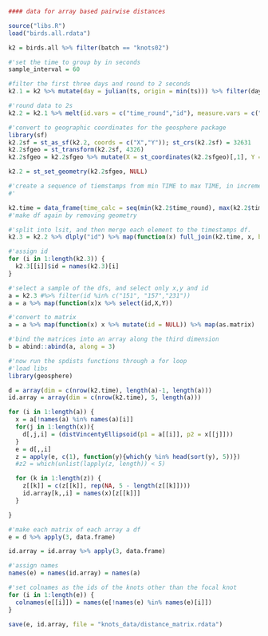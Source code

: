 ```r

#### data for array based pairwise distances

source("libs.R")
load("birds.all.rdata")

k2 = birds.all %>% filter(batch == "knots02")
```

```r
#'set the time to group by in seconds
sample_interval = 60

#filter the first three days and round to 2 seconds
k2.1 = k2 %>% mutate(day = julian(ts, origin = min(ts))) %>% filter(day < 3) %>% mutate(time_round = round_any(TIME/1e3, sample_interval))

#'round data to 2s
k2.2 = k2.1 %>% melt(id.vars = c("time_round","id"), measure.vars = c("X","Y")) %>% group_by(id, time_round, variable) %>% summarise(mean = mean(value, na.rm = T)) %>% dcast(id + time_round ~ variable, mean)

#'convert to geographic coordinates for the geosphere package
library(sf)
k2.2sf = st_as_sf(k2.2, coords = c("X","Y")); st_crs(k2.2sf) = 32631
k2.2sfgeo = st_transform(k2.2sf, 4326)
k2.2sfgeo = k2.2sfgeo %>% mutate(X = st_coordinates(k2.2sfgeo)[,1], Y = st_coordinates(k2.2sfgeo)[,2])

k2.2 = st_set_geometry(k2.2sfgeo, NULL)

#'create a sequence of tiemstamps from min TIME to max TIME, in increments of 1000, or divide by 1e3 and have increments of 1s
#'

k2.time = data_frame(time_calc = seq(min(k2.2$time_round), max(k2.2$time_round), sample_interval))
#'make df again by removing geometry
```

```r
#'split into lsit, and then merge each element to the timestamps df.
k2.3 = k2.2 %>% dlply("id") %>% map(function(x) full_join(k2.time, x, by = c("time_calc" = "time_round")))

#'assign id
for (i in 1:length(k2.3)) {
  k2.3[[i]]$id = names(k2.3)[i]
}

#'select a sample of the dfs, and select only x,y and id
a = k2.3 #%>% filter(id %in% c("151", "157","231"))
a = a %>% map(function(x)x %>% select(id,X,Y))

#'convert to matrix
a = a %>% map(function(x) x %>% mutate(id = NULL)) %>% map(as.matrix)

#'bind the matrices into an array along the third dimension
b = abind::abind(a, along = 3)
```

```r
#'now run the spdists functions through a for loop
#'load libs
library(geosphere)

d = array(dim = c(nrow(k2.time), length(a)-1, length(a)))
id.array = array(dim = c(nrow(k2.time), 5, length(a)))

for (i in 1:length(a)) {
  x = a[!names(a) %in% names(a)[i]]
  for(j in 1:length(x)){
    d[,j,i] = (distVincentyEllipsoid(p1 = a[[i]], p2 = x[[j]]))
  }
  e = d[,,i]
  z = apply(e, c(1), function(y){which(y %in% head(sort(y), 5))})
  #z2 = which(unlist(lapply(z, length)) < 5)

  for (k in 1:length(z)) {
    z[[k]] = c(z[[k]], rep(NA, 5 - length(z[[k]])))
    id.array[k,,i] = names(x)[z[[k]]]
  }

}

#'make each matrix of each array a df
e = d %>% apply(3, data.frame)

id.array = id.array %>% apply(3, data.frame)

#'assign names
names(e) = names(id.array) = names(a)

```

```r
#'set colnames as the ids of the knots other than the focal knot
for (i in 1:length(e)) {
  colnames(e[[i]]) = names(e[!names(e) %in% names(e)[i]])
}

save(e, id.array, file = "knots_data/distance_matrix.rdata")
```
